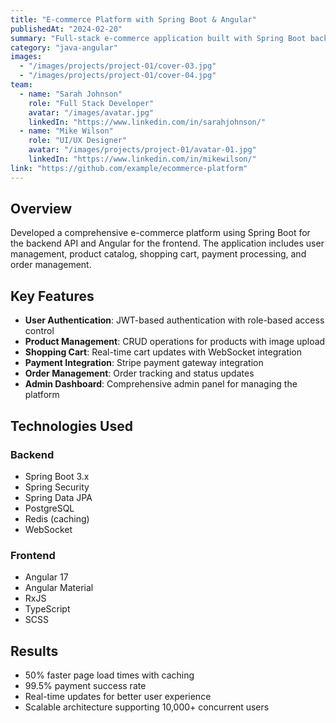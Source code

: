 ```yaml
---
title: "E-commerce Platform with Spring Boot & Angular"
publishedAt: "2024-02-20"
summary: "Full-stack e-commerce application built with Spring Boot backend and Angular frontend, featuring real-time updates and payment integration."
category: "java-angular"
images:
  - "/images/projects/project-01/cover-03.jpg"
  - "/images/projects/project-01/cover-04.jpg"
team:
  - name: "Sarah Johnson"
    role: "Full Stack Developer"
    avatar: "/images/avatar.jpg"
    linkedIn: "https://www.linkedin.com/in/sarahjohnson/"
  - name: "Mike Wilson"
    role: "UI/UX Designer"
    avatar: "/images/projects/project-01/avatar-01.jpg"
    linkedIn: "https://www.linkedin.com/in/mikewilson/"
link: "https://github.com/example/ecommerce-platform"
---
```


## Overview

Developed a comprehensive e-commerce platform using Spring Boot for the backend API and Angular for the frontend. The application includes user management, product catalog, shopping cart, payment processing, and order management.

## Key Features

- **User Authentication**: JWT-based authentication with role-based access control
- **Product Management**: CRUD operations for products with image upload
- **Shopping Cart**: Real-time cart updates with WebSocket integration
- **Payment Integration**: Stripe payment gateway integration
- **Order Management**: Order tracking and status updates
- **Admin Dashboard**: Comprehensive admin panel for managing the platform

## Technologies Used

### Backend
- Spring Boot 3.x
- Spring Security
- Spring Data JPA
- PostgreSQL
- Redis (caching)
- WebSocket

### Frontend
- Angular 17
- Angular Material
- RxJS
- TypeScript
- SCSS

## Results

- 50% faster page load times with caching
- 99.5% payment success rate
- Real-time updates for better user experience
- Scalable architecture supporting 10,000+ concurrent users
